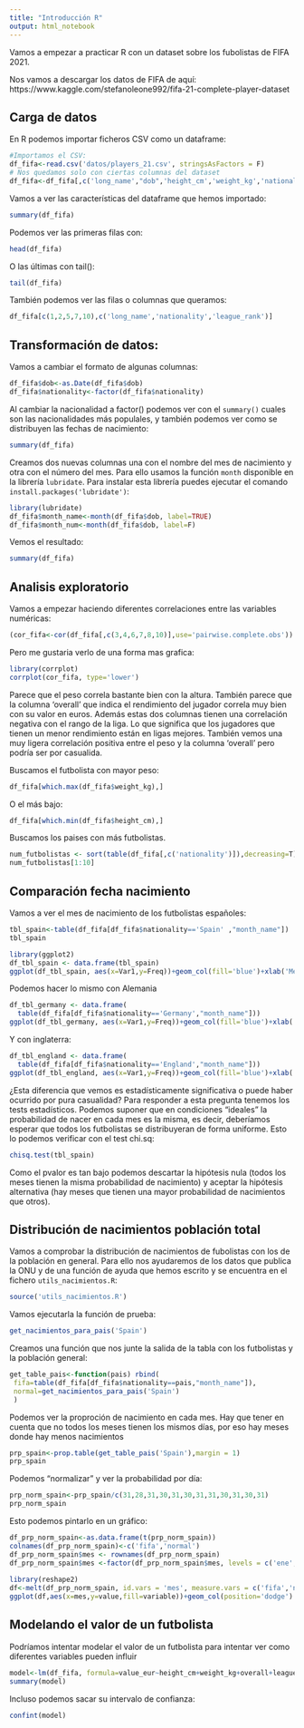 ```yaml
---
title: "Introducción R"
output: html_notebook
---
```


Vamos a empezar a practicar R con un dataset sobre los fubolistas de FIFA 2021. 

Nos vamos a descargar los datos de FIFA de aquí:
https://www.kaggle.com/stefanoleone992/fifa-21-complete-player-dataset


## Carga de datos

En R podemos importar ficheros CSV como un dataframe:
```r
#Importamos el CSV:
df_fifa<-read.csv('datos/players_21.csv', stringsAsFactors = F)
# Nos quedamos solo con ciertas columnas del dataset
df_fifa<-df_fifa[,c('long_name',"dob",'height_cm','weight_kg','nationality','league_rank','overall','value_eur')]
```


Vamos a ver las características del dataframe que hemos importado:
```r
summary(df_fifa)
```

Podemos ver las primeras filas con:
```r
head(df_fifa)
```

O las últimas con tail():
```r
tail(df_fifa)
```


También podemos ver las filas o columnas que queramos:
```r
df_fifa[c(1,2,5,7,10),c('long_name','nationality','league_rank')]
```


## Transformación de datos:

Vamos a cambiar el formato de algunas columnas:
```r
df_fifa$dob<-as.Date(df_fifa$dob)
df_fifa$nationality<-factor(df_fifa$nationality)
```


Al cambiar la nacionalidad a factor() podemos ver con el `summary()` cuales son las nacionalidades más populales,
y también podemos ver como se distribuyen las fechas de nacimiento:
```r
summary(df_fifa)
```

Creamos dos nuevas columnas una con el nombre del mes de nacimiento y otra con el número del mes.
Para ello usamos la función `month` disponible en la librería `lubridate`. Para instalar esta librería puedes ejecutar el comando `install.packages('lubridate')`:
```r
library(lubridate)
df_fifa$month_name<-month(df_fifa$dob, label=TRUE)
df_fifa$month_num<-month(df_fifa$dob, label=F)
```

Vemos el resultado:
```r
summary(df_fifa)
```


## Analisis exploratorio

Vamos a empezar haciendo diferentes correlaciones entre las variables numéricas:
```r
(cor_fifa<-cor(df_fifa[,c(3,4,6,7,8,10)],use='pairwise.complete.obs'))
```


Pero me gustaria verlo de una forma mas grafica:
```r
library(corrplot)
corrplot(cor_fifa, type='lower')
```

Parece que el peso correla bastante bien con la altura. También parece que la columna 'overall' que indica el rendimiento del jugador correla muy bien con su valor en euros. Además estas dos columnas tienen una correlación negativa con el rango de la liga. Lo que significa que los jugadores que tienen un menor rendimiento están en ligas mejores. 
También vemos una muy ligera correlación positiva entre el peso y la columna 'overall' pero podría ser por casualida.

Buscamos el futbolista con mayor peso:
```r
df_fifa[which.max(df_fifa$weight_kg),]
```
O el más bajo:
```r
df_fifa[which.min(df_fifa$height_cm),]
```


Buscamos los paises con más futbolistas.
```r
num_futbolistas <- sort(table(df_fifa[,c('nationality')]),decreasing=T)
num_futbolistas[1:10]
```

## Comparación fecha nacimiento

Vamos a ver el mes de nacimiento de los futbolistas españoles:
```r
tbl_spain<-table(df_fifa[df_fifa$nationality=='Spain' ,"month_name"])
tbl_spain
```
```r
library(ggplot2)
df_tbl_spain <- data.frame(tbl_spain)
ggplot(df_tbl_spain, aes(x=Var1,y=Freq))+geom_col(fill='blue')+xlab('Mes')+ylab('Número')
```


Podemos hacer lo mismo con Alemania
```r
df_tbl_germany <- data.frame(
  table(df_fifa[df_fifa$nationality=='Germany',"month_name"]))
ggplot(df_tbl_germany, aes(x=Var1,y=Freq))+geom_col(fill='blue')+xlab('Mes')+ylab('Número')

```

Y con inglaterra:
```r
df_tbl_england <- data.frame(
  table(df_fifa[df_fifa$nationality=='England',"month_name"]))
ggplot(df_tbl_england, aes(x=Var1,y=Freq))+geom_col(fill='blue')+xlab('Mes')+ylab('Número')
```


¿Esta diferencia que vemos es estadísticamente significativa o puede haber ocurrido por pura casualidad?
Para responder a esta pregunta tenemos los tests estadísticos.
Podemos suponer que en condiciones "ideales" la probabilidad de nacer en cada mes es la misma, es decir, deberíamos esperar que todos los futbolistas se distribuyeran de forma uniforme.
Esto lo podemos verificar con el test chi.sq:
```r
chisq.test(tbl_spain)
```
Como el pvalor es tan bajo podemos descartar la hipótesis nula (todos los meses tienen la misma probabilidad de nacimiento) y aceptar la hipótesis alternativa (hay meses que tienen una mayor probabilidad de nacimientos que otros).


## Distribución de nacimientos población total

Vamos a comprobar la distribución de nacimientos de fubolistas con los de la población en general.
Para ello nos ayudaremos de los datos que publica la ONU y de una función de ayuda que hemos escrito y se encuentra en el fichero `utils_nacimientos.R`:
```r
source('utils_nacimientos.R')
```

Vamos ejecutarla la función de prueba:
```r
get_nacimientos_para_pais('Spain')
``` 


Creamos una función que nos junte la salida de la tabla con los futbolistas y la población general:
```r
get_table_pais<-function(pais) rbind(
 fifa=table(df_fifa[df_fifa$nationality==pais,"month_name"]),
 normal=get_nacimientos_para_pais('Spain')
 )
```

Podemos ver la proproción de nacimiento en cada mes. Hay que tener en cuenta que no todos los meses tienen los mismos días, por eso hay meses donde hay menos nacimientos
```r
prp_spain<-prop.table(get_table_pais('Spain'),margin = 1)
prp_spain
```

Podemos "normalizar" y ver la probabilidad por día:
```r
prp_norm_spain<-prp_spain/c(31,28,31,30,31,30,31,31,30,31,30,31)
prp_norm_spain
```

Esto podemos pintarlo en un gráfico:
```r
df_prp_norm_spain<-as.data.frame(t(prp_norm_spain))
colnames(df_prp_norm_spain)<-c('fifa','normal')
df_prp_norm_spain$mes <- rownames(df_prp_norm_spain)
df_prp_norm_spain$mes <-factor(df_prp_norm_spain$mes, levels = c('ene','feb','mar','abr','may','jun','jul','ago','sep','oct','nov','dic'))
  
library(reshape2)
df<-melt(df_prp_norm_spain, id.vars = 'mes', measure.vars = c('fifa','normal'))
ggplot(df,aes(x=mes,y=value,fill=variable))+geom_col(position='dodge')
```


## Modelando el valor de un futbolista

Podríamos intentar modelar el valor de un futbolista para intentar ver como diferentes variables pueden influir
```r
model<-lm(df_fifa, formula=value_eur~height_cm+weight_kg+overall+league_rank)
summary(model)
```

Incluso podemos sacar su intervalo de confianza:
```r
confint(model)
```